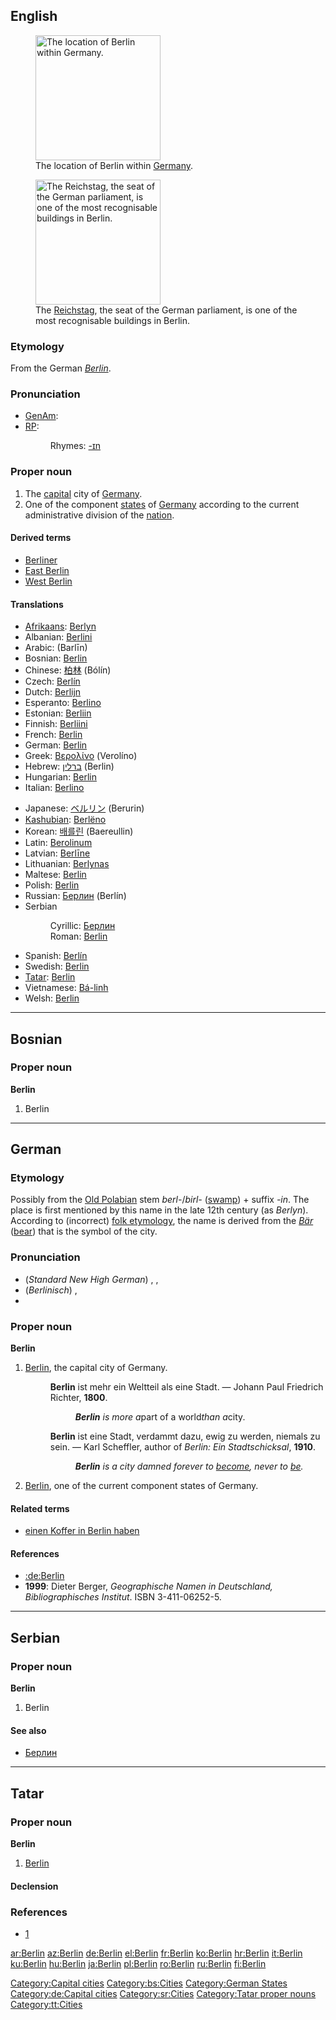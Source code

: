 {{see|Berlín}}
{{wikipedia}}
==English==
[[Image:Deutschland Lage Berlins.svg|thumb|200px|The location of Berlin within [[Germany]].]]

[[Image:Berlin reichstag CP.jpg|thumb|200px|The [[w:Reichstag (building)|Reichstag]], the seat of  the German parliament, is one of the most recognisable buildings in Berlin.]]

===Etymology===
From the German ''[[Berlin#German|Berlin]]''.

===Pronunciation===
*[[w:General American|GenAm]]: {{IPA|[bɚˈlɪn]}}
*[[Received Pronunciation|RP]]: {{IPA|[bəˈlɪn]}}
*:Rhymes: [[Rhymes:English:-ɪn|-ɪn]]

===Proper noun===
{{en-proper noun}}

# The [[capital]] city of [[Germany]].
# One of the component [[state]]s of [[Germany]] according to the current administrative division of the [[nation]].

====Derived terms====
*[[Berliner]]
*[[East Berlin]]
*[[West Berlin]]

====Translations====
{{trans-top|capital city of Germany}}
*[[Afrikaans]]: [[Berlyn]]
*Albanian: [[Berlini]]
*Arabic: {{ARchar|[[برلين]]}} (Barlīn)
*Bosnian: [[Berlin#Bosnian|Berlin]] {{m}}
*Chinese: [[柏林]] (Bólín)
*Czech: [[Berlín]] {{m}}
*Dutch: [[Berlijn]] {{n}}
*Esperanto: [[Berlino]]
*Estonian: [[Berliin]]
*Finnish: [[Berliini]]
*French: [[Berlin#French|Berlin]]
*German: [[Berlin#German|Berlin]] {{n}}
*Greek: [[Βερολίνο]] (Verolíno) {{n}}
*Hebrew: [[ברלין]] (Berlin) {{f}}
*Hungarian: [[Berlin#Hungarian|Berlin]]
*Italian: [[Berlino]] {{f}}
{{trans-mid}}
*Japanese: [[ベルリン]] (Berurin)
*[[Kashubian]]: [[Berlëno]]
*Korean: [[배를린]] (Baereullin)
*Latin: [[Berolinum]] {{n}}
*Latvian: [[Berlīne]] {{f}}
*Lithuanian: [[Berlynas]]
*Maltese: [[Berlin#Maltese|Berlin]]
*Polish: [[Berlin#Polish|Berlin]]
*Russian: [[Берлин]] (Berlín) {{m}}
*Serbian
*:Cyrillic: [[Берлин#Serbian|Берлин]] {{m}}
*:Roman: [[Berlin#Serbian|Berlin]] {{m}}
*Spanish: [[Berlín]] {{m}}
*Swedish: [[Berlin#Swedish|Berlin]]
*[[Tatar]]: [[Berlin#Tatar|Berlin]]
*Vietnamese: [[Bá-linh]]
*Welsh: [[Berlin#Welsh|Berlin]] {{f}}
{{trans-bottom}}

[[Category:Capital cities]]

----

==Bosnian==

===Proper noun===
'''Berlin''' {{m}}

# Berlin

[[Category:bs:Cities]]

----

==German==

===Etymology===
Possibly from the [[w:Polabian language|Old Polabian]] stem ''berl-''/''birl-'' ([[swamp]]) + suffix ''-in''. The place is first mentioned by this name in the late 12th century (as ''Berlyn''). According to (incorrect) [[folk etymology]], the name is derived from the ''[[Bär]]'' ([[bear]]) that is the symbol of the city.

===Pronunciation===
*(''Standard New High German'') {{IPA|[bɛɐˈliːn]}}, {{IPA|[bɛʁˈliːn]}},
*(''Berlinisch'') {{IPA|[baliːn]}}, {{IPA|[baliːən]}}
*{{Audio|De-Berlin-pronunciation.ogg|Berlin}}

===Proper noun===
'''Berlin''' {{n}}

# [[Berlin#English|Berlin]], the capital city of Germany.
#:'''Berlin''' ist mehr ein Weltteil als eine Stadt. &mdash; Johann Paul Friedrich Richter, '''1800'''.
#::'''''Berlin''' is more a ''part of a world'' than a ''city''.''
#:'''Berlin''' ist eine Stadt, verdammt dazu, ewig zu werden, niemals zu sein. &mdash; Karl Scheffler, author of ''Berlin: Ein Stadtschicksal'', '''1910'''.
#::'''''Berlin''' is a city damned forever to [[become]], never to [[be]].''
# [[Berlin#English|Berlin]], one of the current component states of Germany.

====Related terms====
*[[einen Koffer in Berlin haben]]

====References====
*[[:de:Berlin]]
*'''1999''': Dieter Berger, ''Geographische Namen in Deutschland, Bibliographisches Institut''. ISBN 3-411-06252-5.

[[Category:German States]]
[[Category:de:Capital cities]]

----

==Serbian==

===Proper noun===
'''Berlin''' {{m}}

# Berlin

====See also====
*[[Берлин#Serbian|Берлин]]

[[Category:sr:Cities]]

----

==Tatar==

===Proper noun===
'''Berlin'''

# [[Berlin#English|Berlin]]

====Declension====
{{tt-latin-noun|nıñ|ga|nı|da|dan}}

===References===
*[http://www.azatliq.org/analysis/analysis/tb/2003/01/BB6CA28F-3929-4E12-BCF8-C68A65991966.asp]

[[Category:Tatar proper nouns]]
[[Category:tt:Cities]]

[[ar:Berlin]]
[[az:Berlin]]
[[de:Berlin]]
[[el:Berlin]]
[[fr:Berlin]]
[[ko:Berlin]]
[[hr:Berlin]]
[[it:Berlin]]
[[ku:Berlin]]
[[hu:Berlin]]
[[ja:Berlin]]
[[pl:Berlin]]
[[ro:Berlin]]
[[ru:Berlin]]
[[fi:Berlin]]